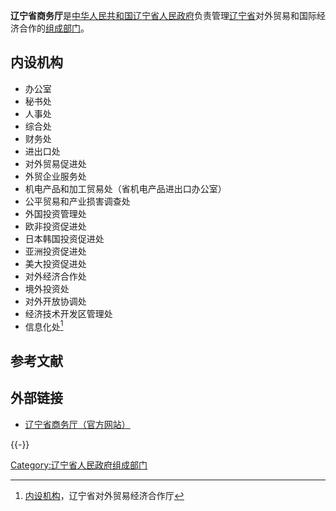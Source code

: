 {{Infobox PRCG
|机构名称=辽宁省商务厅
|标志1=Red star.svg
|标志1说明=[[印章|印章]][[s:国务院关于国家行政机关和企业事业单位社会团体印章管理的规定|规定]]：[[直径|直径]]4.2厘米，中央刊[[五角星|五角星]]。
|职位1=厅长
|人员1=[[宋彦麟|宋彦麟]]
|职位2=副厅长
|人员2=王广利{{wrap}}王景明{{wrap}}潘　爽{{wrap}}张芝迁{{wrap}}何　睿{{wrap}}李　军{{wrap}}张卫东
|人数2=7
|成立时间=
|上级机构=[[辽宁省人民政府|辽宁省人民政府]]
|机构类型=[[辽宁省人民政府组成部门|辽宁省人民政府组成部门]]
|行政级别=正地厅级
|前身=
|地址1=[[辽宁省|辽宁省]][[沈阳市|沈阳市]][[皇姑区|皇姑区]]北陵大街45-1号
|网站=辽宁省商务厅
|网址=http://swt.ln.gov.cn/
}}
'''辽宁省商务厅'''是[[中华人民共和国|中华人民共和国]][[辽宁省人民政府|辽宁省人民政府]]负责管理[[辽宁省|辽宁省]]对外贸易和国际经济合作的[[辽宁省人民政府组成部门|组成部门]]。

==内设机构==
*办公室
*秘书处
*人事处
*综合处
*财务处
*进出口处
*对外贸易促进处
*外贸企业服务处
*机电产品和加工贸易处（省机电产品进出口办公室）
*公平贸易和产业损害调查处
*外国投资管理处
*欧非投资促进处
*日本韩国投资促进处
*亚洲投资促进处
*美大投资促进处
*对外经济合作处
*境外投资处
*对外开放协调处
*经济技术开发区管理处
*信息化处<ref>[http://www.china-liaoning.org/templet/default/ShowOrg.jsp?id=1503/ 内设机构]{{dead link|date=2018年4月 |bot=InternetArchiveBot |fix-attempted=yes }}，辽宁省对外贸易经济合作厅</ref>

== 参考文献 ==
{{Reflist}}

==外部链接==
*[http://swt.ln.gov.cn/ 辽宁省商务厅（官方网站）]

{{-}}
{{辽宁省人民政府}}

[[Category:辽宁省人民政府组成部门|Category:辽宁省人民政府组成部门]]
